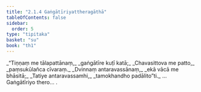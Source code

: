 ```yaml
---
title: "2.1.4 Gaṅgātīriyattheragāthā"
tableOfContents: false
sidebar:
  order: 5
type: "tipitaka"
basket: "su"
book: "th1"
---
```



<DynamicBreadcrumb />

<Division number="127" book="th1" bookNo="19" page="248">

<Paragraph number="283" type="verses" book="th1">
_“Tiṇṇaṃ me tālapattānaṃ,_  
_gaṅgātīre kuṭī katā;_  
_Chavasittova me patto,_  
_paṃsukūlañca cīvaraṃ._  

</Paragraph>

</Division>
<Division number="128" book="th1" bookNo="19" page="248">

<Paragraph number="284" type="verses" book="th1">
_Dvinnaṃ antaravassānaṃ,_  
_ekā vācā me bhāsitā;_  
_Tatiye antaravassamhi,_  
_tamokhandho padālito”ti._  


</Paragraph>
</Division>

<Paragraph number="285" type="center" book="th1">
…  Gaṅgātīriyo thero… .
</Paragraph>